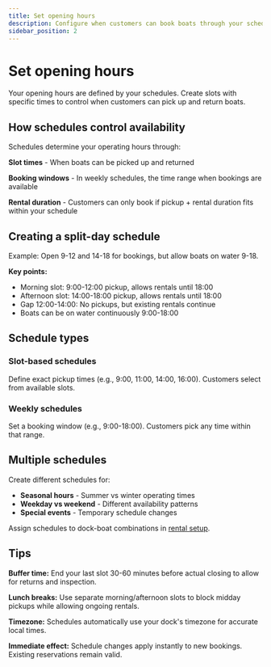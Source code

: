 ```yaml
---
title: Set opening hours
description: Configure when customers can book boats through your schedules
sidebar_position: 2
---
```



# Set opening hours

Your opening hours are defined by your schedules. Create slots with specific times to control when customers can pick up and return boats.

## How schedules control availability

Schedules determine your operating hours through:

**Slot times** - When boats can be picked up and returned

**Booking windows** - In weekly schedules, the time range when bookings are available

**Rental duration** - Customers can only book if pickup + rental duration fits within your schedule

## Creating a split-day schedule

Example: Open 9-12 and 14-18 for bookings, but allow boats on water 9-18.

<InlineVideoPlayer
    videoSrc={schedulesOpeningTimesVideo}
/>

**Key points:**

- Morning slot: 9:00-12:00 pickup, allows rentals until 18:00
- Afternoon slot: 14:00-18:00 pickup, allows rentals until 18:00
- Gap 12:00-14:00: No pickups, but existing rentals continue
- Boats can be on water continuously 9:00-18:00

## Schedule types

### Slot-based schedules

Define exact pickup times (e.g., 9:00, 11:00, 14:00, 16:00). Customers select from available slots.

### Weekly schedules

Set a booking window (e.g., 9:00-18:00). Customers pick any time within that range.

## Multiple schedules

Create different schedules for:

- **Seasonal hours** - Summer vs winter operating times
- **Weekday vs weekend** - Different availability patterns
- **Special events** - Temporary schedule changes

Assign schedules to dock-boat combinations in [rental setup](/guides/settings/rental-setups/understanding-rental-setup).

## Tips

**Buffer time:** End your last slot 30-60 minutes before actual closing to allow for returns and inspection.

**Lunch breaks:** Use separate morning/afternoon slots to block midday pickups while allowing ongoing rentals.

**Timezone:** Schedules automatically use your dock's timezone for accurate local times.

**Immediate effect:** Schedule changes apply instantly to new bookings. Existing reservations remain valid.
